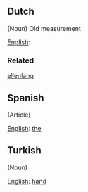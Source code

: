 ==Dutch==

(Noun) Old measurement

[[English]]: [[]]

===Related===

[[ellenlang]]

==Spanish==

(Article)

[[English]]: [[the]]

==Turkish==

(Noun)

[[English]]: [[hand]]